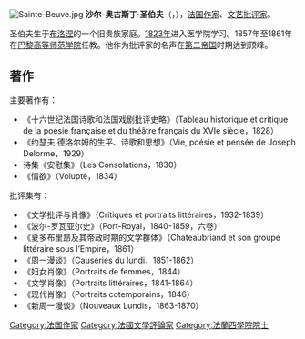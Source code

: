 [[File:Sainte-Beuve.jpg|thumb]]
'''沙尔-奥古斯丁·圣伯夫'''（{{lang-fr|Charles-Augustin Sainte-Beuve}}，{{bd|1804年|12月23日|1869年|10月13日|S}}），[[法国|法国]][[作家|作家]]、[[文艺批评家|文艺批评家]]。

圣伯夫生于[[布洛涅|布洛涅]]的一个旧贵族家庭。[[1823年|1823年]]进入医学院学习。1857年至1861年在[[巴黎高等师范学院|巴黎高等师范学院]]任教。他作为批评家的名声在[[法兰西第二帝国|第二帝国]]时期达到顶峰。

==著作==
主要著作有：
*《十六世纪法国诗歌和法国戏剧批评史略》（Tableau historique et critique de la poésie française et du théâtre français du ⅩⅥe siècle，1828）
*《约瑟夫·德洛尔姆的生平、诗歌和思想》（Vie, poésie et pensée de Joseph Delorme，1929）
*诗集《安慰集》（Les Consolations，1830）
*《情欲》（Volupté，1834）

批评集有：
*《文学批评与肖像》（Critiques et portraits littéraires，1932-1839）
*《波尔-罗瓦亚尔史》（Port-Royal，1840-1859，六卷）
*《夏多布里昂及其帝政时期的文学群体》（Chateaubriand et son groupe littéraire sous l’Empire，1861）
*《周一漫谈》（Causeries du lundi，1851-1862）
*《妇女肖像》（Portraits de femmes，1844）
*《文学肖像》（Portraits littéraires，1841-1864）
*《现代肖像》（Portraits cotemporains，1846）
*《新周一漫谈》（Nouveaux Lundis，1863-1870）

{{Authority control}}
{{DEFAULTSORT:Sainte-Beuve}}
[[Category:法国作家|Category:法国作家]]
[[Category:法國文學評論家|Category:法國文學評論家]]
[[Category:法蘭西學院院士|Category:法蘭西學院院士]]